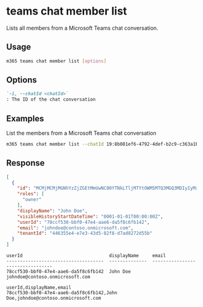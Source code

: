 
# teams chat member list

Lists all members from a Microsoft Teams chat conversation.

## Usage

```sh
m365 teams chat member list [options]
```

## Options

```md defintion-list
`-i, --chatId <chatId>`
: The ID of the chat conversation
```

<Global />

## Examples

List the members from a Microsoft Teams chat conversation

```sh
m365 teams chat member list --chatId 19:8b081ef6-4792-4def-b2c9-c363a1bf41d5_5031bb31-22c0-4f6f-9f73-91d34ab2b32d@unq.gbl.spaces
```

## Response

<Tabs>
  <TabItem value="json" label="JSON">

  ```json
  [
    {
      "id": "MCMjMCMjMGNhYzZjZGEtMmUwNC00YTNkLTljMTYtOWM5MTQ3MGQ3MDIyIyMxOToyNDFhZGJmNi0yYTU2LTRjNzItODFmMi02OWU3NWRlNmFjMzRfNzhjY2Y1MzAtYmJmMC00N2U0LWFhZTYtZGE1ZjhjNmZiMTQyQHVucS5nYmwuc3BhY2VzIyM3OGNjZjUzMC1iYmYwLTQ3ZTQtYWFlNi1kYTVmOGM2ZmIxNDI=",
      "roles": [
        "owner"
      ],
      "displayName": "John Doe",
      "visibleHistoryStartDateTime": "0001-01-01T00:00:00Z",
      "userId": "78ccf530-bbf0-47e4-aae6-da5f8c6fb142",
      "email": "johndoe@contoso.onmicrosoft.com",
      "tenantId": "446355e4-e7e3-43d5-82f8-d7ad8272d55b"
    }
  ]
  ```

  </TabItem>
  <TabItem value="text" label="Text">

  ```text
  userId                                displayName     email
  ------------------------------------  --------------  ---------------------------------
  78ccf530-bbf0-47e4-aae6-da5f8c6fb142  John Doe        johndoe@contoso.onmicrosoft.com
  ```

  </TabItem>
  <TabItem value="csv" label="CSV">

  ```csv
  userId,displayName,email
  78ccf530-bbf0-47e4-aae6-da5f8c6fb142,John Doe,johndoe@contoso.onmicrosoft.com
  ```

  </TabItem>
</Tabs>
